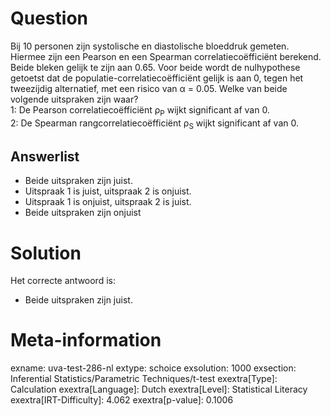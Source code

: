 Question
========

Bij 10 personen zijn systolische en diastolische bloeddruk gemeten.
Hiermee zijn een Pearson en een Spearman correlatiecoëfficiënt berekend.
Beide bleken gelijk te zijn aan 0.65. Voor beide wordt de nulhypothese
getoetst dat de populatie-correlatiecoëfficiënt gelijk is aan 0, tegen
het tweezijdig alternatief, met een risico van α = 0.05. Welke van beide
volgende uitspraken zijn waar?\
1: De Pearson correlatiecoëfficiënt ρ~P~ wijkt significant af van 0.\
2: De Spearman rangcorrelatiecoëfficiënt ρ~S~ wijkt significant af van
0.

Answerlist
----------

* Beide uitspraken zijn juist.
* Uitspraak 1 is juist, uitspraak 2 is onjuist.
* Uitspraak 1 is onjuist, uitspraak 2 is juist.
* Beide uitspraken zijn onjuist

Solution
========

Het correcte antwoord is: 

* Beide uitspraken zijn juist.

Meta-information
================
exname: uva-test-286-nl
extype: schoice
exsolution: 1000
exsection: Inferential Statistics/Parametric Techniques/t-test
exextra[Type]: Calculation
exextra[Language]: Dutch
exextra[Level]: Statistical Literacy
exextra[IRT-Difficulty]: 4.062
exextra[p-value]: 0.1006
